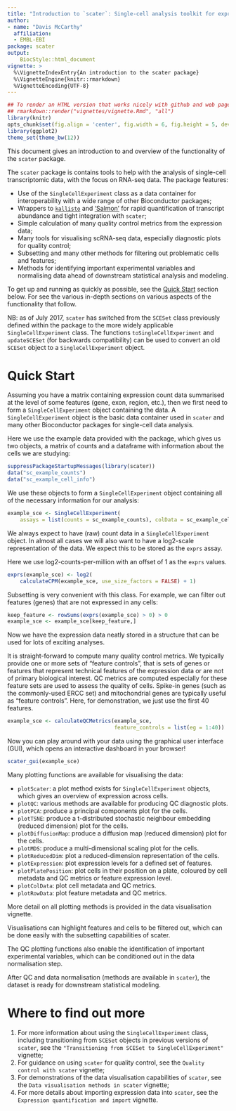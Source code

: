 ```yaml
---
title: "Introduction to `scater`: Single-cell analysis toolkit for expression in R"
author:
- name: "Davis McCarthy"
  affiliation: 
  - EMBL-EBI
package: scater
output:
    BiocStyle::html_document
vignette: >
  %\VignetteIndexEntry{An introduction to the scater package}
  %\VignetteEngine{knitr::rmarkdown}
  %VignetteEncoding{UTF-8}
---
```



```r
## To render an HTML version that works nicely with github and web pages, do:
## rmarkdown::render("vignettes/vignette.Rmd", "all")
library(knitr)
opts_chunk$set(fig.align = 'center', fig.width = 6, fig.height = 5, dev = 'png')
library(ggplot2)
theme_set(theme_bw(12))
```

This document gives an introduction to and overview of the functionality of the
`scater` package.

The `scater` package is contains tools to help with the analysis of single-cell
transcriptomic data, with the focus on RNA-seq data. The package features:

* Use of the `SingleCellExperiment` class as a data container for 
interoperability with a wide range of other Bioconductor packages;
* Wrappers to [`kallisto`](http://pachterlab.github.io/kallisto/)  and 
['Salmon'](https://combine-lab.github.io/salmon/) for rapid
quantification of transcript abundance and tight integration with `scater`;
* Simple calculation of many quality control metrics from the expression data;
* Many tools for visualising scRNA-seq data, especially diagnostic plots
for quality control;
* Subsetting and many other methods for filtering out problematic cells and
features;
* Methods for identifying important experimental variables and normalising data
ahead of downstream statistical analysis and modeling.

To get up and running as quickly as possible, see the [Quick Start](#quickstart)
section below. For see the various in-depth sections on various aspects of the
functionality that follow.

NB: as of July 2017, `scater` has switched from the `SCESet` class previously 
defined within the package to the more widely applicable `SingleCellExperiment`
class. The functions `toSingleCellExperiment` and `updateSCESet` (for backwards
compatibility) can be used to convert an old `SCESet` object to a 
`SingleCellExperiment` object.


# Quick Start
<a name="quickstart"></a>

Assuming you have a matrix containing expression count data summarised at the
level of some features (gene, exon, region, etc.), then we first need to form a
`SingleCellExperiment` object containing the data. A `SingleCellExperiment` 
object is the basic data container used in `scater` and many other Bioconductor
packages for single-cell data analysis.

Here we use the example data provided with the package, which gives us two 
objects, a matrix of counts and a dataframe with information about the cells we 
are studying:

```r
suppressPackageStartupMessages(library(scater))
data("sc_example_counts")
data("sc_example_cell_info")
```

We use these objects to form a `SingleCellExperiment` object containing all of 
the necessary information for our analysis:

```r
example_sce <- SingleCellExperiment(
    assays = list(counts = sc_example_counts), colData = sc_example_cell_info)
```

We always expect to have (raw) count data in a `SingleCellExperiment` object. In
almost all cases we will also want to have a log2-scale representation of the 
data. We expect this to be stored as the `exprs` assay.

Here we use log2-counts-per-million with an offset of 1 as the `exprs` values.

```r
exprs(example_sce) <- log2(
    calculateCPM(example_sce, use_size_factors = FALSE) + 1)
```

Subsetting is very convenient with this class. For example, we can filter out
features (genes) that are not expressed in any cells:

```r
keep_feature <- rowSums(exprs(example_sce) > 0) > 0
example_sce <- example_sce[keep_feature,]
```

Now we have the expression data neatly stored in a structure that can be used
for lots of exciting analyses.

It is straight-forward to compute many quality control metrics. We typically 
provide one or more sets of "feature controls", that is sets of genes or 
features that represent technical features of the expression data or are not of 
primary biological interest. QC metrics are computed especially for these 
feature sets are used to assess the quality of cells. Spike-in genes (such as 
the commonly-used ERCC set) and mitochondrial genes are typically useful as 
"feature controls". Here, for demonstration, we just use the first 40 features.

```r
example_sce <- calculateQCMetrics(example_sce, 
                                  feature_controls = list(eg = 1:40))
```

Now you can play around with your data using the graphical user interface (GUI),
which opens an interactive dashboard in your browser!

```r
scater_gui(example_sce)
```

Many plotting functions are available for visualising the data:

* `plotScater`: a plot method exists for `SingleCellExperiment` objects, which 
gives an overview of expression across cells.
* `plotQC`: various methods are available for producing QC diagnostic plots.
* `plotPCA`: produce a principal components plot for the cells.
* `plotTSNE`: produce a t-distributed stochastic neighbour embedding (reduced 
dimension) plot for the cells.
* `plotDiffusionMap`: produce a diffusion map (reduced dimension) plot for the
cells.
* `plotMDS`: produce a multi-dimensional scaling plot for the cells.
* `plotReducedDim`: plot a reduced-dimension representation of the cells.
* `plotExpression`: plot expression levels for a defined set of features.
* `plotPlatePosition`: plot cells in their position on a plate, coloured by 
cell metadata and QC metrics or feature expression level.
* `plotColData`: plot cell metadata and QC metrics.
* `plotRowData`: plot feature metadata and QC metrics.

More detail on all plotting methods is provided in the data visualisation 
vignette.

Visualisations can highlight features and cells to be filtered out, which can be
done easily with the subsetting capabilities of scater.

The QC plotting functions also enable the identification of important
experimental variables, which can be conditioned out in the data normalisation
step.

After QC and data normalisation (methods are available in `scater`), the dataset
is ready for downstream statistical modeling.


# Where to find out more

1. For more information about using the `SingleCellExperiment` class, including
transitioning from `SCESet` objects in previous versions of `scater`, see the
`"Transitioning from SCESet to SingleCellExperiment"` vignette;
2. For guidance on using `scater` for quality control, see the 
`Quality control with scater` vignette;
3. For demonstrations of the data visualisation capabilities of `scater`, see
the `Data visualisation methods in scater` vignette;
4. For more details about importing expression data into `scater`, see the
`Expression quantification and import` vignette.


